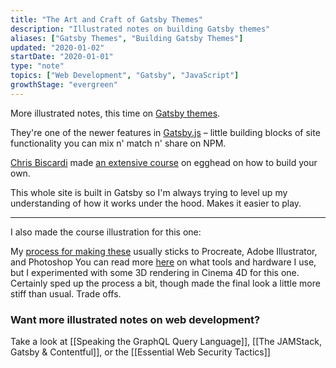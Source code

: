 ```yaml
---
title: "The Art and Craft of Gatsby Themes"
description: "Illustrated notes on building Gatsby themes"
aliases: ["Gatsby Themes", "Building Gatsby Themes"]
updated: "2020-01-02"
startDate: "2020-01-01"
type: "note"
topics: ["Web Development", "Gatsby", "JavaScript"]
growthStage: "evergreen"
---
```


More illustrated notes, this time on [Gatsby themes](https://www.gatsbyjs.org/docs/themes/what-are-gatsby-themes/).

They're one of the newer features in [Gatsby.js](https://www.gatsbyjs.org/) – little building blocks of site functionality you can mix n' match n' share on NPM.

[Chris Biscardi](https://twitter.com/chrisbiscardi) made [an extensive course](https://egghead.io/courses/composable-gatsby-themes) on egghead on how to build your own.

<ImageLink href="https://egghead.io/courses/composable-gatsby-themes?af=54fd64">
  <ImageFrame
    width="800px"
    alt="Composable Gatsby Themes"
    src="https://og-image-egghead-course.now.sh/composable-gatsby-themes"
  />
</ImageLink>

This whole site is built in Gatsby so I'm always trying to level up my understanding of how it works under the hood. Makes it easier to play.

<BasicImage
  width="1000px"
  alt="Building composable gatsby theme title"
  src="https://res.cloudinary.com/dg3gyk0gu/image/upload/c_scale,w_850/v1576769939/maggieappleton.com/egghead-course-notes/gatsby-themes-notes/GatsbyThemes_1.png"
/>

<BasicImage
  width="1000px"
  alt="Gatsby themes let you break a site into reusable chunks of functionality"
  src="https://res.cloudinary.com/dg3gyk0gu/image/upload/v1576769938/maggieappleton.com/egghead-course-notes/gatsby-themes-notes/GatsbyThemes_2.png"
/>

<BasicImage
  width="1000px"
  alt="Yarn workspaces are ideal for developing gatsby themes. It lets us have multiple packages in a single repo"
  src="https://res.cloudinary.com/dg3gyk0gu/image/upload/v1576769939/maggieappleton.com/egghead-course-notes/gatsby-themes-notes/GatsbyThemes_3.png"
/>

<BasicImage
  width="1000px"
  alt="We're building 3 themes here - marketing, shopify, and blog"
  src="https://res.cloudinary.com/dg3gyk0gu/image/upload/v1576769938/maggieappleton.com/egghead-course-notes/gatsby-themes-notes/GatsbyThemes_4.png"
/>

---

I also made the course illustration for this one:

<BasicImage
  width="900px"
  alt="A set of sketches and colour palette tests for the main illustration"
  src="https://res.cloudinary.com/dg3gyk0gu/image/upload/v1579731535/maggieappleton.com/egghead-course-notes/gatsby-themes-notes/Twitter.png"
/>

My <a href="/drawinginvisibles1">process for making these</a> usually sticks to Procreate, Adobe Illustrator, and Photoshop <Footnote idName={1}>You can read more [here](/apps) on what tools and hardware I use</Footnote>, but I experimented with some 3D rendering in Cinema 4D for this one. Certainly sped up the process a bit, though made the final look a little more stiff than usual. Trade offs.

<BasicImage
  width="860px"
  alt="A 3D mockup of a house made of blocks"
  src="https://res.cloudinary.com/dg3gyk0gu/image/upload/v1579731531/maggieappleton.com/egghead-course-notes/gatsby-themes-notes/Twitter_2.png"
/>

### Want more illustrated notes on web development?

Take a look at [[Speaking the GraphQL Query Language]], [[The JAMStack, Gatsby & Contentful]], or the [[Essential Web Security Tactics]]
